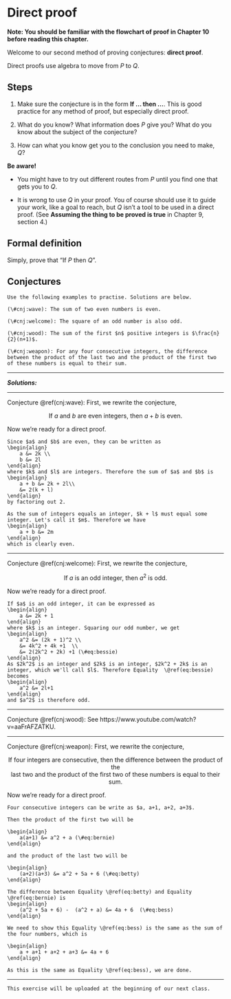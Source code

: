 # Direct proof

<div class="alert alert-warning" role="alert">
<strong>Note: You should be familiar with the flowchart of proof in Chapter 10 before reading this chapter.
</strong> 
</div>

Welcome to our second method of proving conjectures: **direct proof**. 

Direct proofs use algebra to move from $P$ to $Q$. 

## Steps

1. Make sure the conjecture is in the form **If ... then ...**. This is good practice for any method of proof, but especially direct proof. 

2. What do you know? What information does $P$ give you? What do you know about the subject of the conjecture?

3. How can what you know get you to the conclusion you need to make, $Q$? 

<div class="alert alert-warning" role="alert">
<strong>Be aware!
</strong> 

- You might have to try out different routes from $P$ until you find one that gets you to $Q$.

- It is wrong to use $Q$ in your proof. You of course should use it to guide your work, like a goal to reach, but $Q$ isn't a tool to be used in a direct proof. (See **Assuming the thing to be proved is true** in Chapter 9, section 4.)
</div>

## Formal definition

Simply, prove that "If $P$ then $Q$".

## Conjectures

<div class="alert alert-info" role="alert">
```exercise
Use the following examples to practise. Solutions are below.
  
(\#cnj:wave): The sum of two even numbers is even.

(\#cnj:welcome): The square of an odd number is also odd.

(\#cnj:wood): The sum of the first $n$ positive integers is $\frac{n}{2}(n+1)$.

(\#cnj:weapon): For any four consecutive integers, the difference between the product of the last two and the product of the first two of these numbers is equal to their sum.

``` 
</div> 

***

***Solutions:***

***

Conjecture \@ref(cnj:wave): First, we rewrite the conjecture,

<center> If $a$ and $b$ are even integers, then $a+b$ is even. </center>

Now we're ready for a direct proof.

```proof
Since $a$ and $b$ are even, they can be written as
\begin{align}
    a &= 2k \\
    b &= 2l
\end{align}
where $k$ and $l$ are integers. Therefore the sum of $a$ and $b$ is
\begin{align}
    a + b &= 2k + 2l\\
    &= 2(k + l)
\end{align} 
by factoring out 2.

As the sum of integers equals an integer, $k + l$ must equal some integer. Let's call it $m$. Therefore we have
\begin{align}
    a + b &= 2m
\end{align}
which is clearly even.
```

***

Conjecture \@ref(cnj:welcome): First, we rewrite the conjecture,

<center> If $a$ is an odd integer, then $a^2$ is odd. </center>

Now we're ready for a direct proof.

```proof
If $a$ is an odd integer, it can be expressed as
\begin{align}
    a &= 2k + 1 
\end{align}
where $k$ is an integer. Squaring our odd number, we get
\begin{align}
    a^2 &= (2k + 1)^2 \\
    &= 4k^2 + 4k +1  \\
    &= 2(2k^2 + 2k) +1 (\#eq:bessie) 
\end{align}
As $2k^2$ is an integer and $2k$ is an integer, $2k^2 + 2k$ is an integer, which we'll call $l$. Therefore Equality  \@ref(eq:bessie)  becomes
\begin{align}
    a^2 &= 2l+1  
\end{align}
and $a^2$ is therefore odd.
```

***

Conjecture \@ref(cnj:wood): See https://www.youtube.com/watch?v=aaFrAFZATKU.

***

Conjecture \@ref(cnj:weapon): First, we rewrite the conjecture,

<center> If four integers are consecutive, then the difference between the product of the </center>
<center> last two and the product of the first two of these numbers is equal to their sum. </center>

Now we're ready for a direct proof.

```proof
Four consecutive integers can be write as $a, a+1, a+2, a+3$.

Then the product of the first two will be

\begin{align}
    a(a+1) &= a^2 + a (\#eq:bernie)
\end{align}

and the product of the last two will be

\begin{align}
    (a+2)(a+3) &= a^2 + 5a + 6 (\#eq:betty)
\end{align}
    
The difference between Equality \@ref(eq:betty) and Equality \@ref(eq:bernie) is
\begin{align}
    (a^2 + 5a + 6) -  (a^2 + a) &= 4a + 6  (\#eq:bess)
\end{align} 

We need to show this Equality \@ref(eq:bess) is the same as the sum of the four numbers, which is

\begin{align}
    a + a+1 + a+2 + a+3 &= 4a + 6
\end{align}

As this is the same as Equality \@ref(eq:bess), we are done.

```
<!--   (\#eq:betty) (\#eq:bertie)  -->

***

<div class="alert alert-info" role="alert">
```exercise
This exercise will be uploaded at the beginning of our next class.
```
</div>


<!-- <div class="alert alert-info" role="alert"> -->
<!-- ```{exercise} -->
<!-- Some of these conjectures are false; disprove them by finding a **counterexample**. Some of them are true; prove them using a proof by **exhaustion** (from last class) or a **direct proof** (from this class). -->

<!-- (\#cnj:waste): If $a$ and $b$ are both perfect squares, then $ab$ is also a perfect square. -->

<!-- (\#cnj:write): The sum of two odd integers is even. -->

<!-- (\#cnj:waiter): All odd primes end with 1, 3, 7 or 9. -->

<!-- (\#cnj:wrap): If $a$ and $b$ are both odd, then the difference of their squares is even. *(This means if you square two odd numbers and find the difference between these two squares, the difference will be even.)* -->

<!-- (\#cnj:worth): The sum of two consecutive integers is odd. -->

<!-- (\#cnj:worry): The sum of three consecutive integers is odd. -->

<!-- (\#cnj:workshop): The sum of three consecutive integers is divisible by 3. -->

<!-- (\#cnj:witch): The sum of three consecutive odd numbers is divisible by 3. -->

<!-- (\#cnj:war): The sum of two consecutive odd numbers is divisible by 4. -->

<!-- (\#cnj:withdraw): For a right-angled triangle, the square of the hypotenuse is equal to the sum of the squares of the other two sides. This is the *Pythagoras Theorem*. Prove it algebraically with a direct proof using this picture: -->

<!-- ```  -->

<!-- ```{r, echo=FALSE, out.width="45%", fig.align="center"} -->
<!-- knitr::include_graphics(rep("figures/Diagram_of_Pythagoras_Theorem_simplified.png")) -->
<!-- ``` -->

<!-- (\#cnj:woman): The product of three consecutive integers is divisible by 6. -->

<!-- (\#cnj:wealth): There is no four-digit number that reverses its digits when multiplied by 4 (in other words, ABCD x 4 = DCBA). -->

<!-- (\#cnj:window): Summing two 3-digit numbers results in a 4-digit number. -->

<!-- (\#cnj:weed): If a number is divisible by 4, then it is divisible by 2. -->

<!-- (\#cnj:wander): If a number is divisible by 2, then it is divisible by 4. -->

<!-- (\#cnj:word): If $a$ is a positive nonprime whole number and some prime number $p$ divides $a$, then some other prime $q$ ($q \neq p$) also divides $a$. -->

<!-- (\#cnj:warrant): If $a + 4 > 0$, then $a$ is positive. -->

<!-- (\#cnj:wake): For any negative number $a$, $a^2 > a$. -->

<!-- (\#cnj:wreck): If $a^2$ is divisible by 2, then so is $a$. -->

<!-- (\#cnj:worm): If $a^2$ is divisible by 3, then so is $a$. -->

<!-- (\#cnj:whizz): To multiply a two-digit number by 11, simply add the two digits of the number together, then insert it inbetween the two digits. -->

<!-- (\#cnj:wend): In the picture below, the larger square is twice the area of the smaller square: -->

<!-- ```{r, echo=FALSE, out.width="45%", fig.cap="The figure shows a square **inscribed** in a circle, which is **inscribed** in another square.", fig.align="center"} -->
<!-- knitr::include_graphics(rep("figures/sqinacircinasq.png")) -->
<!-- ``` -->

<!-- </div> -->